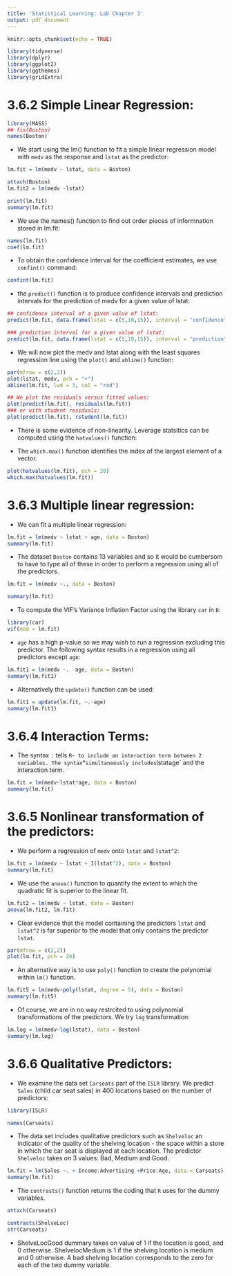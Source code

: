 ---
title: 'Statistical Learning: Lab Chapter 3'
output: pdf_document
---

```{r setup, include=FALSE}
knitr::opts_chunk$set(echo = TRUE)
```

```{r, message=FALSE, warning = FALSE}
library(tidyverse)
library(dplyr)
library(ggplot2)
library(ggthemes)
library(gridExtra)
```



# 3.6.2 Simple Linear Regression: 



```{r}
library(MASS)
## fix(Boston)
names(Boston)
```


* We start using the lm() function to fit a simple linear regression model with `medv` as the response and `lstat` as the predictor: 

```{r, message=FALSE}
lm.fit = lm(medv ~ lstat, data = Boston)

attach(Boston)
lm.fit2 = lm(medv ~lstat)

print(lm.fit)
summary(lm.fit)
```

* We use the names() function to find out order pieces of informnation stored in lm.fit: 

```{r}
names(lm.fit)
coef(lm.fit)
```


* To obtain the confidence interval for the coefficient estimates, we use `confint()` command: 

```{r}
confint(lm.fit)
```

* the `predict()` function is to produce confidence intervals and prediction intervals for the prediction of medv for a given value of lstat: 


```{r}

## confidence interval of a given value of lstat: 
predict(lm.fit, data.frame(lstat = c(5,10,15)), interval = "confidence")

### prediction interval for a given value of lstat: 
predict(lm.fit, data.frame(lstat = c(5,10,15)), interval = "prediction")
```



* We will now plot the medv and lstat along with the least squares regression line using the `plot()` and `abline()` function: 

```{r, fig.height=8, fig.width=7}
par(mfrow = c(2,2))
plot(lstat, medv, pch = "+")
abline(lm.fit, lwd = 3, col = "red")

## We plot the residuals versus fitted values: 
plot(predict(lm.fit), residuals(lm.fit))
### or with student residuals: 
plot(predict(lm.fit), rstudent(lm.fit))
```


* There is some evidence of non-linearity. Leverage statsitics can be computed using the `hatvalues()` function: 

* The `which.max()` function identifies the index of the largest element of a vector. 

```{r}
plot(hatvalues(lm.fit), pch = 20)
which.max(hatvalues(lm.fit))
```


# 3.6.3 Multiple linear regression: 

* We can fit a multiple linear regression: 

```{r}
lm.fit = lm(medv ~ lstat + age, data = Boston)
summary(lm.fit)
```


* The dataset `Boston` contains 13 variables and so it would be cumbersom to have to type all of these in order to perform a regression using all of the predictors. 

```{r}
lm.fit = lm(medv ~., data = Boston)

summary(lm.fit)

```



* To compute the VIF's  Variance Inflation Factor using the library `car` in `R`: 

```{r, message=FALSE}
library(car)
vif(mod = lm.fit)
```


* `age` has a high p-value so we may wish to run a regression excluding this predictor. The following syntax results in a regression using all predictors except `age`: 

```{r}
lm.fit1 = lm(medv ~. -age, data = Boston)
summary(lm.fit1)
```

* Alternatively the `update()` function can be used: 

```{r}
lm.fit1 = update(lm.fit, ~.-age)
summary(lm.fit1)
```

# 3.6.4 Interaction Terms: 


* The syntax `:` tells `R~ to include an interaction term between 2 variables. The syntax `*`  simultaneously includes `lstat` `age` and the interaction term. 


```{r}
lm.fit = lm(medv~lstat*age, data = Boston)
summary(lm.fit)
```



# 3.6.5 Nonlinear transformation of the predictors: 


* We perform a regression of `medv` onto `lstat` and `lstat^2`: 


```{r}
lm.fit = lm(medv ~ lstat + I(lstat^2), data = Boston)
summary(lm.fit)
```

* We use the `anova()` function to quantify the extent to which the quadratic fit is superior to the linear fit. 


```{r}
lm.fit2 = lm(medv ~ lstat, data = Boston)
anova(lm.fit2, lm.fit)
```

* Clear evidence that the model containing the predictors `lstat` and `lstat^2` is far superior to the model that only contains the predictor `lstat`. 

```{r, fig.height=8, fig.width=10}
par(mfrow = c(2,2))
plot(lm.fit, pch = 20)
```


* An alternative way is to use `poly()` function to create the polynomial within `lm()` function. 


```{r}
lm.fit5 = lm(medv~poly(lstat, degree = 5), data = Boston)
summary(lm.fit5)
```


* Of course, we are in no way restrcited to using polynomial transformations of the predictors. We try `log` transformation: 

```{r}
lm.log = lm(medv~log(lstat), data = Boston)
summary(lm.log)
```


# 3.6.6 Qualitative Predictors: 


* We examine the data set `Carseats` part of the `ISLR` library. We predict `Sales` (child car seat sales) in 400 locations based on the number of predictors: 

```{r}
library(ISLR)

names(Carseats)

```

* The data set includes qualitative predictors such as `Shelveloc` an indicator of the quality of the shelving location - the space within a store in which the car seat is displayed at each location. The predictor `Shelveloc` takes on 3 values: Bad, Medium and Good. 


```{r}
lm.fit = lm(Sales ~. + Income:Advertising +Price:Age, data = Carseats)
summary(lm.fit)
```


* The `contrasts()` function returns the coding that `R` uses for the dummy variables. 

```{r}
attach(Carseats)

contrasts(ShelveLoc)
str(Carseats)
```


* ShelveLocGood dummary takes on value of 1 if the location is good, and 0 otherwise. ShelvelocMedium is 1 if the shelving location is medium and 0 otherwise. A bad shelving location corresponds to the zero for each of the two dummy variable.